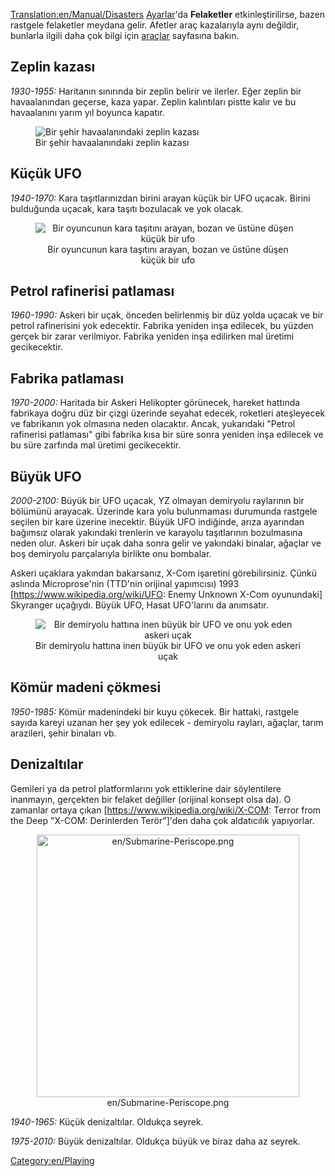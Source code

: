 [[Translation:en/Manual/Disasters]]
{{tr/İçindekiler}}
[[tr/Archive/Manual/Settings/Gelişmiş Ayarlar|Ayarlar]]'da '''Felaketler''' etkinleştirilirse, bazen rastgele felaketler meydana gelir. Afetler araç kazalarıyla aynı değildir, bunlarla ilgili daha çok bilgi için [[tr/Manual/Araçlar|araçlar]] sayfasına bakın.

== Zeplin kazası ==
''1930-1955:''
Haritanın sınırında bir zeplin belirir ve ilerler. Eğer zeplin bir havaalanından geçerse, kaza yapar. Zeplin kalıntıları pistte kalır ve bu havaalanını yarım yıl boyunca kapatır.

[[File:en/Zeppelin.png|center|frame|Bir şehir havaalanındaki zeplin kazası]]

== Küçük UFO ==
''1940-1970:''
Kara taşıtlarınızdan birini arayan küçük bir UFO uçacak. Birini bulduğunda uçacak, kara taşıtı bozulacak ve yok olacak.

<center>[[File:en/Smallufo.png|center|frame|Bir oyuncunun kara taşıtını arayan, bozan ve üstüne düşen küçük bir ufo]]</center>

== Petrol rafinerisi patlaması ==
''1960-1990:''
Askeri bir uçak, önceden belirlenmiş bir düz yolda uçacak ve bir petrol rafinerisini yok edecektir. Fabrika yeniden inşa edilecek, bu yüzden gerçek bir zarar verilmiyor. Fabrika yeniden inşa edilirken mal üretimi gecikecektir.

== Fabrika patlaması ==
''1970-2000:''
Haritada bir Askeri Helikopter görünecek, hareket hattında fabrikaya doğru düz bir çizgi üzerinde seyahat edecek, roketleri ateşleyecek ve fabrikanın yok olmasına neden olacaktır. Ancak, yukarıdaki "Petrol rafinerisi patlaması" gibi fabrika kısa bir süre sonra yeniden inşa edilecek ve bu süre zarfında mal üretimi gecikecektir.

== Büyük UFO ==
''2000-2100:''
Büyük bir UFO uçacak, YZ olmayan demiryolu raylarının bir bölümünü arayacak. Üzerinde kara yolu bulunmaması durumunda rastgele seçilen bir kare üzerine inecektir. Büyük UFO indiğinde, arıza ayarından bağımsız olarak yakındaki trenlerin ve karayolu taşıtlarının bozulmasına neden olur. Askeri bir uçak daha sonra gelir ve yakındaki binalar, ağaçlar ve boş demiryolu parçalarıyla birlikte onu bombalar.

Askeri uçaklara yakından bakarsanız, X-Com işaretini görebilirsiniz. Çünkü aslında Microprose'nin (TTD'nin orijinal yapımcısı) 1993 [https://www.wikipedia.org/wiki/UFO: Enemy Unknown X-Com oyunundaki] Skyranger uçağıydı. Büyük UFO, Hasat UFO'larını da anımsatır.

<center>[[File:en/Largeufo.png|center|frame|Bir demiryolu hattına inen büyük bir UFO ve onu yok eden askeri uçak]]</center>

== Kömür madeni çökmesi ==
''1950-1985:''
Kömür madenindeki bir kuyu çökecek. Bir hattaki, rastgele sayıda kareyi uzanan her şey yok edilecek - demiryolu rayları, ağaçlar, tarım arazileri, şehir binaları vb.

== Denizaltılar ==
Gemileri ya da petrol platformlarını yok ettiklerine dair söylentilere inanmayın, gerçekten bir felaket değiller (orijinal konsept olsa da). O zamanlar ortaya çıkan [https://www.wikipedia.org/wiki/X-COM: Terror from the Deep "X-COM: Derinlerden Terör"]'den daha çok aldatıcılık yapıyorlar.

<center>[[File:en/Submarine-Periscope.png|center|420px]]</center>

''1940-1965:'' Küçük denizaltılar. Oldukça seyrek.

''1975-2010:'' Büyük denizaltılar. Oldukça büyük ve biraz daha az seyrek.

[[Category:en/Playing]]